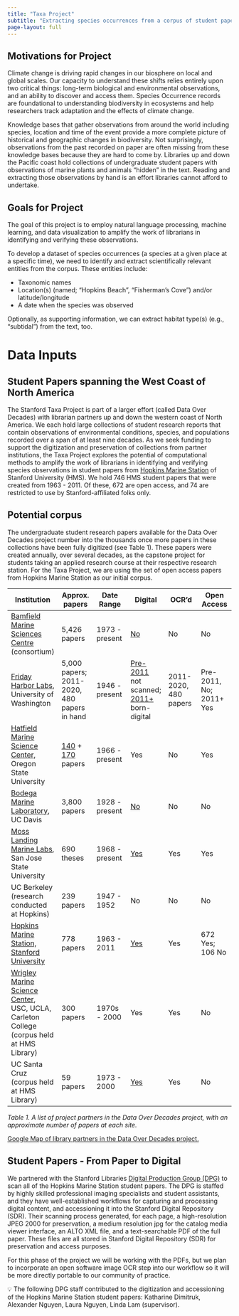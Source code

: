 ```yaml
---
title: "Taxa Project"
subtitle: "Extracting species occurrences from a corpus of student papers"
page-layout: full
---
```


## Motivations for Project

Climate change is driving rapid changes in our biosphere on local and global scales. Our capacity to understand these shifts relies entirely upon two critical things: long-term biological and environmental observations, and an ability to discover and access them.
Species Occurrence records are foundational to understanding biodiversity in ecosystems and help researchers track adaptation and the effects of climate change.

Knowledge bases that gather observations from around the world including species, location and time of the event provide a more complete picture of historical and geographic changes in biodiversity. Not surprisingly, observations from the past recorded on paper are often missing from these knowledge bases because they are hard to come by. Libraries up and down the Pacific coast hold collections of undergraduate student papers with observations of marine plants and animals “hidden” in the text. Reading and extracting those observations by hand is an effort libraries cannot afford to undertake.


## Goals for Project

The goal of this project is to employ natural language processing, machine learning, and data visualization to amplify the work of librarians in identifying and verifying these observations.

To develop a dataset of species occurrences (a species at a given place at a specific time), we need to identify and extract scientifically relevant entities from the corpus. These entities include:

- Taxonomic names
- Location(s) (named; “Hopkins Beach”, “Fisherman’s Cove”) and/or latitude/longitude
- A date when the species was observed

Optionally, as supporting information, we can extract habitat type(s) (e.g., “subtidal”) from the text, too. 

# Data Inputs

## Student Papers spanning the West Coast of North America

The Stanford Taxa Project is part of a larger effort (called Data Over Decades) with librarian partners up and down the western coast of North America. We each hold large collections of student research reports that contain observations of environmental conditions, species, and populations recorded over a span of at least nine decades. As we seek funding to support the digitization and preservation of collections from partner institutions, the Taxa Project explores the potential of computational methods to amplify the work of librarians in identifying and verifying species observations in student papers from [Hopkins Marine Station](https://hopkinsmarinestation.stanford.edu/) of Stanford University (HMS). We hold 746 HMS student papers that were created from 1963 - 2011. Of these, 672 are open access, and 74 are restricted to use by Stanford-affiliated folks only. 

## Potential corpus

The undergraduate student research papers available for the Data Over Decades project number into the thousands once more papers in these collections have been fully digitized (see Table 1). These papers were created annually, over several decades, as the capstone project for students taking an applied research course at their respective research station. For the Taxa Project, we are using the set of open access papers from Hopkins Marine Station as our initial corpus.

| Institution | Approx. papers | Date Range | Digital | OCR’d | Open Access |
| --- | --- | --- | --- | --- | --- |
| [Bamfield Marine Sciences Centre](https://bamfieldmsc.com/) (consortium) | 5,426 papers | 1973 - present | [No](https://www.librarycat.org/lib/BMSC/search/text/student+report) | No | No |
| [Friday Harbor Labs](https://fhl.uw.edu/), University of Washington | 5,000 papers; 2011-2020, 480 papers in hand | 1946 - present | [Pre-2011](http://db.lib.washington.edu/fhlclasspapers/) not scanned; [2011+](https://digital.lib.washington.edu/researchworks/handle/1773/16337) born-digital | 2011-2020, 480 papers | Pre-2011, No; 2011+ Yes |
| [Hatfield Marine Science Center](https://hmsc.oregonstate.edu/), Oregon State University | [140](https://ir.library.oregonstate.edu/collections/8049gf06p?locale=en) + [170](https://ir.library.oregonstate.edu/collections/0r967c47n?locale=en) papers | 1966 - present | Yes | No | Yes |
| [Bodega Marine Laboratory](https://marinescience.ucdavis.edu/bml/about), UC Davis | 3,800 papers | 1928 - present | [No](https://marinescience.ucdavis.edu/sites/g/files/dgvnsk9221/files/inline-files/CHL_BML_STUDENT_REPORTS_CATALOG_to_2021.pdf) | No | No |
| [Moss Landing Marine Labs](https://mlml.sjsu.edu/), San Jose State University | 690 theses | 1968 - present | [Yes](https://scholarworks.calstate.edu/catalog?f%5Bcampus_sim%5D%5B%5D=Moss%20Landing) | Yes | Yes |
| UC Berkeley (research conducted at Hopkins) | 239 papers | 1947 - 1952 | No | No | No |
| [Hopkins Marine Station, Stanford University](https://hopkinsmarinestation.stanford.edu/) | 778 papers | 1963 - 2011 | [Yes](https://searchworks.stanford.edu/view/hq527zr3245) | Yes | 672 Yes; 106 No |
| [Wrigley Marine Science Center](https://dornsife-wrigley.usc.edu/research/wmsc/), USC, UCLA, Carleton College (corpus held at HMS Library) | 300 papers | 1970s - 2000 | Yes | Yes | No |
| UC Santa Cruz (corpus held at HMS Library) | 59 papers | 1973 - 2000 | [Yes](https://searchworks.stanford.edu/catalog?f%5Bcollection%5D%5B%5D=bj090cv2271) | Yes | No |

*Table 1. A list of project partners in the Data Over Decades project, with an approximate number of papers at each site.*

[Google Map of library partners in the Data Over Decades project.](https://www.google.com/maps/d/u/0/edit?mid=1GAiOpYgy7YF0PdFR8m-wl1mOtJOhWdUx&usp=sharing)

## Student Papers - From Paper to Digital

We partnered with the Stanford Libraries [Digital Production Group (DPG)](https://digitization2023.sites.stanford.edu/) to scan all of the Hopkins Marine Station student papers. The DPG is staffed by highly skilled professional imaging specialists and student assistants, and they have well-established workflows for capturing and processing digital content, and accessioning it into the Stanford Digital Repository (SDR). Their scanning process generated, for each page, a high-resolution JPEG 2000 for preservation, a medium resolution jpg for the catalog media viewer interface, an ALTO XML file, and a text-searchable PDF of the full paper. These files are all stored in Stanford Digital Repository (SDR) for preservation and access purposes. 

For this phase of the project we will be working with the PDFs, but we plan to incorporate an open software image OCR step into our workflow so it will be more directly portable to our community of practice.

<aside>
💡 The following DPG staff contributed to the digitization and accessioning of the Hopkins Marine Station student papers: Katharine Dimitruk, Alexander Nguyen, Laura Nguyen, Linda Lam (supervisor).

</aside>
